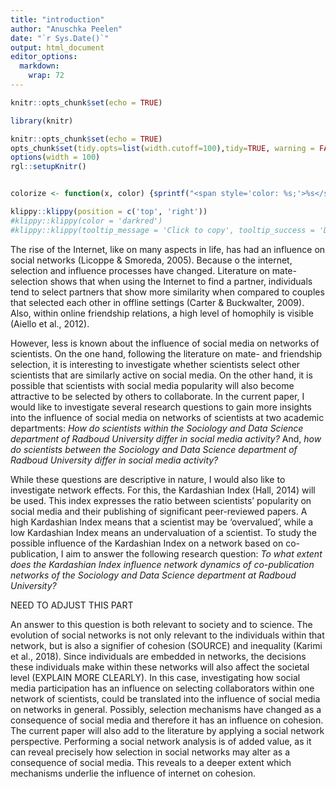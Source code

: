 ```yaml
---
title: "introduction"
author: "Anuschka Peelen"
date: "`r Sys.Date()`"
output: html_document
editor_options: 
  markdown: 
    wrap: 72
---
```


```r
knitr::opts_chunk$set(echo = TRUE)
```

```r
library(knitr)

knitr::opts_chunk$set(echo = TRUE)
opts_chunk$set(tidy.opts=list(width.cutoff=100),tidy=TRUE, warning = FALSE, message = FALSE,comment = "#>", cache=TRUE, class.source=c("test"), class.output=c("test2"))
options(width = 100)
rgl::setupKnitr()


colorize <- function(x, color) {sprintf("<span style='color: %s;'>%s</span>", color, x) }
```

```r
klippy::klippy(position = c('top', 'right'))
#klippy::klippy(color = 'darkred')
#klippy::klippy(tooltip_message = 'Click to copy', tooltip_success = 'Done')
```

The rise of the Internet, like on many aspects in life, has had an
influence on social networks (Licoppe & Smoreda, 2005). Because o the
internet, selection and influence processes have changed. Literature on
mate-selection shows that when using the Internet to find a partner,
individuals tend to select partners that show more similarity when
compared to couples that selected each other in offline settings (Carter
& Buckwalter, 2009). Also, within online friendship relations, a high
level of homophily is visible (Aiello et al., 2012).

However, less is known about the influence of social media on networks
of scientists. On the one hand, following the literature on mate- and
friendship selection, it is interesting to investigate whether
scientists select other scientists that are similarly active on social
media. On the other hand, it is possible that scientists with social
media popularity will also become attractive to be selected by others to
collaborate. In the current paper, I would like to investigate several
research questions to gain more insights into the influence of social
media on networks of scientists at two academic departments: *How do
scientists within the Sociology and Data Science department of Radboud
University differ in social media activity?* And, *how do scientists
between the Sociology and Data Science department of Radboud University
differ in social media activity?*

While these questions are descriptive in nature, I would also like to
investigate network effects. For this, the Kardashian Index (Hall, 2014)
will be used. This index expresses the ratio between scientists'
popularity on social media and their publishing of significant
peer-reviewed papers. A high Kardashian Index means that a scientist may
be 'overvalued', while a low Kardashian Index means an undervaluation of
a scientist. To study the possible influence of the Kardashian Index on
a network based on co-publication, I aim to answer the following
research question: *To what extent does the Kardashian Index influence
network dynamics of co-publication networks of the Sociology and Data
Science department at Radboud University?*

NEED TO ADJUST THIS PART 

An answer to this question is both relevant to society and to science.
The evolution of social networks is not only relevant to the individuals
within that network, but is also a signifier of cohesion (SOURCE) and
inequality (Karimi et al., 2018). Since individuals are embedded in
networks, the decisions these individuals make within these networks
will also affect the societal level (EXPLAIN MORE CLEARLY). In this
case, investigating how social media participation has an influence on
selecting collaborators within one network of scientists, could be
translated into the influence of social media on networks in general.
Possibly, selection mechanisms have changed as a consequence of social
media and therefore it has an influence on cohesion. The current paper
will also add to the literature by applying a social network
perspective. Performing a social network analysis is of added value, as
it can reveal precisely how selection in social networks may alter as a
consequence of social media. This reveals to a deeper extent which
mechanisms underlie the influence of internet on cohesion.

